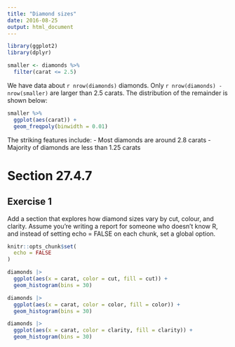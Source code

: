 ```yaml
---
title: "Diamond sizes"
date: 2016-08-25
output: html_document
---
```


```r
library(ggplot2)
library(dplyr)

smaller <- diamonds %>% 
  filter(carat <= 2.5)
```

We have data about `r nrow(diamonds)` diamonds. Only 
`r nrow(diamonds) - nrow(smaller)` are larger than
2.5 carats. The distribution of the remainder is shown
below:

```r
smaller %>% 
  ggplot(aes(carat)) + 
  geom_freqpoly(binwidth = 0.01)
```

 The striking features include:
 - Most diamonds are around 2.8 carats
 - Majority of diamonds are less than 1.25 carats

<!-- this is comment -->


# Section 27.4.7
## Exercise 1

Add a section that explores how diamond sizes vary by cut, colour, and clarity. 
Assume you’re writing a report for someone who doesn’t know R, 
and instead of setting echo = FALSE on each chunk, set a global option.

```r
knitr::opts_chunk$set(
  echo = FALSE
)
```


```r
diamonds |>
  ggplot(aes(x = carat, color = cut, fill = cut)) +
  geom_histogram(bins = 30)
```

```r
diamonds |>
  ggplot(aes(x = carat, color = color, fill = color)) +
  geom_histogram(bins = 30)
```

```r
diamonds |>
  ggplot(aes(x = carat, color = clarity, fill = clarity)) +
  geom_histogram(bins = 30)
```